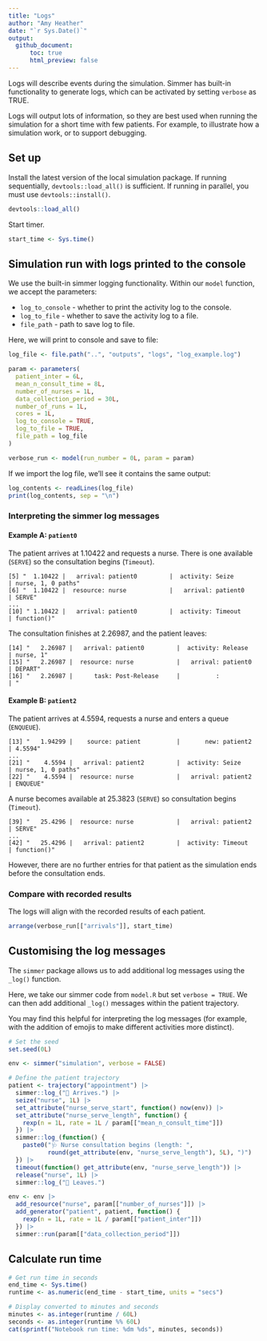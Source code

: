 ```yaml
---
title: "Logs"
author: "Amy Heather"
date: "`r Sys.Date()`"
output:
  github_document:
      toc: true
      html_preview: false
---
```


Logs will describe events during the simulation. Simmer has built-in functionality to generate logs, which can be activated by setting `verbose` as TRUE.

Logs will output lots of information, so they are best used when running the simulation for a short time with few patients. For example, to illustrate how a simulation work, or to support debugging.

## Set up

Install the latest version of the local simulation package. If running sequentially, `devtools::load_all()` is sufficient. If running in parallel, you must use `devtools::install()`.

```r
devtools::load_all()
```

Start timer.

```r
start_time <- Sys.time()
```

## Simulation run with logs printed to the console

We use the built-in simmer logging functionality. Within our `model` function, we accept the parameters:

* `log_to_console` - whether to print the activity log to the console.
* `log_to_file` - whether to save the activity log to a file.
* `file_path` - path to save log to file.

Here, we will print to console and save to file:

```r
log_file <- file.path("..", "outputs", "logs", "log_example.log")

param <- parameters(
  patient_inter = 6L,
  mean_n_consult_time = 8L,
  number_of_nurses = 1L,
  data_collection_period = 30L,
  number_of_runs = 1L,
  cores = 1L,
  log_to_console = TRUE,
  log_to_file = TRUE,
  file_path = log_file
)

verbose_run <- model(run_number = 0L, param = param)
```

If we import the log file, we'll see it contains the same output:

```r
log_contents <- readLines(log_file)
print(log_contents, sep = "\n")
```

### Interpreting the simmer log messages

#### Example A: `patient0`

The patient arrives at 1.10422 and requests a nurse. There is one available (`SERVE`) so the consultation begins (`Timeout`).

```
[5] "  1.10422 |   arrival: patient0         |  activity: Seize            | nurse, 1, 0 paths"
[6] "  1.10422 |  resource: nurse            |   arrival: patient0         | SERVE"
...
[10] " 1.10422 |   arrival: patient0         |  activity: Timeout          | function()"  
```

The consultation finishes at 2.26987, and the patient leaves:

```
[14] "   2.26987 |   arrival: patient0         |  activity: Release          | nurse, 1"
[15] "   2.26987 |  resource: nurse            |   arrival: patient0         | DEPART"
[16] "   2.26987 |      task: Post-Release     |          :                  | "
```

#### Example B: `patient2`

The patient arrives at 4.5594, requests a nurse and enters a queue (`ENQUEUE`).

```
[13] "   1.94299 |    source: patient          |       new: patient2         | 4.5594"             
...
[21] "    4.5594 |   arrival: patient2         |  activity: Seize            | nurse, 1, 0 paths"
[22] "    4.5594 |  resource: nurse            |   arrival: patient2         | ENQUEUE"
```

A nurse becomes available at 25.3823 (`SERVE`) so consultation begins (`Timeout`).

```
[39] "   25.4296 |  resource: nurse            |   arrival: patient2         | SERVE"
...                                                                                          
[42] "   25.4296 |   arrival: patient2         |  activity: Timeout          | function()"
```

However, there are no further entries for that patient as the simulation ends before the consultation ends.

### Compare with recorded results

The logs will align with the recorded results of each patient.

```r
arrange(verbose_run[["arrivals"]], start_time)
```

## Customising the log messages

The `simmer` package allows us to add additional log messages using the `_log()` function.

Here, we take our simmer code from `model.R` but set `verbose = TRUE`. We can then add additional `_log()` messages within the patient trajectory.

You may find this helpful for interpreting the log messages (for example, with the addition of emojis to make different activities more distinct).

```r
# Set the seed
set.seed(0L)

env <- simmer("simulation", verbose = FALSE)

# Define the patient trajectory
patient <- trajectory("appointment") |>
  simmer::log_("🚶 Arrives.") |>
  seize("nurse", 1L) |>
  set_attribute("nurse_serve_start", function() now(env)) |>
  set_attribute("nurse_serve_length", function() {
    rexp(n = 1L, rate = 1L / param[["mean_n_consult_time"]])
  }) |>
  simmer::log_(function() {
    paste0("🩺 Nurse consultation begins (length: ",
           round(get_attribute(env, "nurse_serve_length"), 5L), ")")
  }) |>
  timeout(function() get_attribute(env, "nurse_serve_length")) |>
  release("nurse", 1L) |>
  simmer::log_("🚪 Leaves.")

env <- env |>
  add_resource("nurse", param[["number_of_nurses"]]) |>
  add_generator("patient", patient, function() {
    rexp(n = 1L, rate = 1L / param[["patient_inter"]])
  }) |>
  simmer::run(param[["data_collection_period"]])
```

## Calculate run time

```r
# Get run time in seconds
end_time <- Sys.time()
runtime <- as.numeric(end_time - start_time, units = "secs")

# Display converted to minutes and seconds
minutes <- as.integer(runtime / 60L)
seconds <- as.integer(runtime %% 60L)
cat(sprintf("Notebook run time: %dm %ds", minutes, seconds))
```
